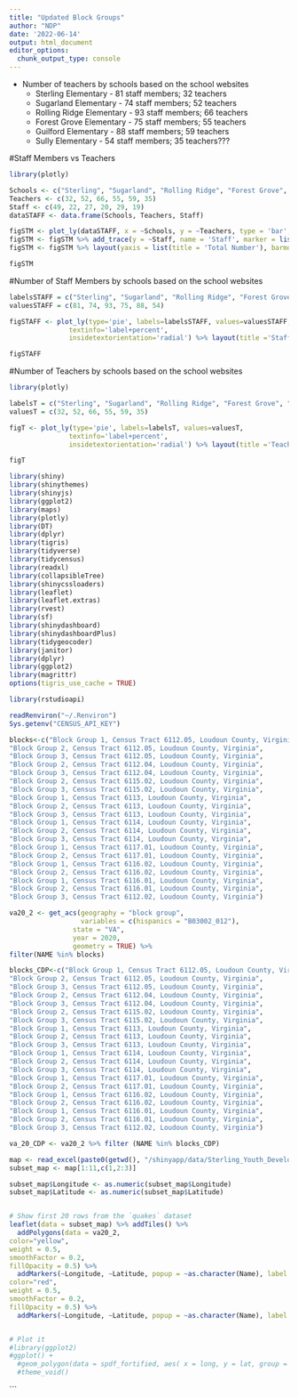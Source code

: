 ```yaml
---
title: "Updated Block Groups"
author: "NDP"
date: '2022-06-14'
output: html_document
editor_options: 
  chunk_output_type: console
---
```




* Number of teachers by schools based on the school websites
    * Sterling Elementary - 81 staff members; 32 teachers
    * Sugarland Elementary - 74 staff members; 52 teachers
    * Rolling Ridge Elementary - 93 staff members; 66 teachers
    * Forest Grove Elementary - 75 staff members; 55 teachers
    * Guilford Elementary - 88 staff members; 59 teachers
    * Sully Elementary - 54 staff members; 35 teachers???

#Staff Members vs Teachers    
```r
library(plotly)

Schools <- c("Sterling", "Sugarland", "Rolling Ridge", "Forest Grove", "Guilford", "Sully")
Teachers <- c(32, 52, 66, 55, 59, 35)
Staff <- c(49, 22, 27, 20, 29, 19)
dataSTAFF <- data.frame(Schools, Teachers, Staff)

figSTM <- plot_ly(dataSTAFF, x = ~Schools, y = ~Teachers, type = 'bar', name = 'Teachers', marker = list(color = 'rgb(255, 2, 2 )'))
figSTM <- figSTM %>% add_trace(y = ~Staff, name = 'Staff', marker = list(color = 'rgb(20, 252, 241 )'))
figSTM <- figSTM %>% layout(yaxis = list(title = 'Total Number'), barmode = 'stack')

figSTM
```

#Number of Staff Members by schools based on the school websites    
```r
labelsSTAFF = c("Sterling", "Sugarland", "Rolling Ridge", "Forest Grove", "Guilford", "Sully")
valuesSTAFF = c(81, 74, 93, 75, 88, 54)

figSTAFF <- plot_ly(type='pie', labels=labelsSTAFF, values=valuesSTAFF, 
               textinfo='label+percent',
               insidetextorientation='radial') %>% layout(title ='Staff Percentage', legend=list(title=list(text='Elementary Schools')))

figSTAFF
```
    
#Number of Teachers by schools based on the school websites    
```r
library(plotly)

labelsT = c("Sterling", "Sugarland", "Rolling Ridge", "Forest Grove", "Guilford", "Sully")
valuesT = c(32, 52, 66, 55, 59, 35)

figT <- plot_ly(type='pie', labels=labelsT, values=valuesT, 
               textinfo='label+percent',
               insidetextorientation='radial') %>% layout(title ='Teacher Percentage', legend=list(title=list(text='Elementary Schools')))

figT
```
    
    
```r
library(shiny)
library(shinythemes)
library(shinyjs)
library(ggplot2)
library(maps)
library(plotly)
library(DT)
library(dplyr)
library(tigris)
library(tidyverse)
library(tidycensus)
library(readxl)
library(collapsibleTree)
library(shinycssloaders)
library(leaflet)
library(leaflet.extras)
library(rvest)
library(sf)
library(shinydashboard)
library(shinydashboardPlus)
library(tidygeocoder)
library(janitor)
library(dplyr)
library(ggplot2)
library(magrittr)
options(tigris_use_cache = TRUE)

library(rstudioapi)
```

```r
readRenviron("~/.Renviron")
Sys.getenv("CENSUS_API_KEY")
```

```r
blocks<-c("Block Group 1, Census Tract 6112.05, Loudoun County, Virginia",
"Block Group 2, Census Tract 6112.05, Loudoun County, Virginia",
"Block Group 3, Census Tract 6112.05, Loudoun County, Virginia",
"Block Group 2, Census Tract 6112.04, Loudoun County, Virginia",
"Block Group 3, Census Tract 6112.04, Loudoun County, Virginia",
"Block Group 2, Census Tract 6115.02, Loudoun County, Virginia",
"Block Group 3, Census Tract 6115.02, Loudoun County, Virginia",
"Block Group 1, Census Tract 6113, Loudoun County, Virginia",
"Block Group 2, Census Tract 6113, Loudoun County, Virginia",
"Block Group 3, Census Tract 6113, Loudoun County, Virginia",
"Block Group 1, Census Tract 6114, Loudoun County, Virginia",
"Block Group 2, Census Tract 6114, Loudoun County, Virginia",
"Block Group 3, Census Tract 6114, Loudoun County, Virginia",
"Block Group 1, Census Tract 6117.01, Loudoun County, Virginia",
"Block Group 2, Census Tract 6117.01, Loudoun County, Virginia",
"Block Group 1, Census Tract 6116.02, Loudoun County, Virginia",
"Block Group 2, Census Tract 6116.02, Loudoun County, Virginia",
"Block Group 1, Census Tract 6116.01, Loudoun County, Virginia",
"Block Group 2, Census Tract 6116.01, Loudoun County, Virginia",
"Block Group 3, Census Tract 6112.02, Loudoun County, Virginia")

va20_2 <- get_acs(geography = "block group",
                  variables = c(hispanics = "B03002_012"),
                state = "VA",
                year = 2020,
                geometry = TRUE) %>%
filter(NAME %in% blocks)
```

```r

blocks_CDP<-c("Block Group 1, Census Tract 6112.05, Loudoun County, Virginia",
"Block Group 2, Census Tract 6112.05, Loudoun County, Virginia",
"Block Group 3, Census Tract 6112.05, Loudoun County, Virginia",
"Block Group 2, Census Tract 6112.04, Loudoun County, Virginia",
"Block Group 3, Census Tract 6112.04, Loudoun County, Virginia",
"Block Group 2, Census Tract 6115.02, Loudoun County, Virginia",
"Block Group 3, Census Tract 6115.02, Loudoun County, Virginia",
"Block Group 1, Census Tract 6113, Loudoun County, Virginia",
"Block Group 2, Census Tract 6113, Loudoun County, Virginia",
"Block Group 3, Census Tract 6113, Loudoun County, Virginia",
"Block Group 1, Census Tract 6114, Loudoun County, Virginia",
"Block Group 2, Census Tract 6114, Loudoun County, Virginia",
"Block Group 3, Census Tract 6114, Loudoun County, Virginia",
"Block Group 1, Census Tract 6117.01, Loudoun County, Virginia",
"Block Group 2, Census Tract 6117.01, Loudoun County, Virginia",
"Block Group 1, Census Tract 6116.02, Loudoun County, Virginia",
"Block Group 2, Census Tract 6116.02, Loudoun County, Virginia",
"Block Group 1, Census Tract 6116.01, Loudoun County, Virginia",
"Block Group 2, Census Tract 6116.01, Loudoun County, Virginia",
"Block Group 3, Census Tract 6112.02, Loudoun County, Virginia")

va_20_CDP <- va20_2 %>% filter (NAME %in% blocks_CDP)

```



```r

map <- read_excel(paste0(getwd(), "/shinyapp/data/Sterling_Youth_Development.xlsx"))
subset_map <- map[1:11,c(1,2:3)]

subset_map$Longitude <- as.numeric(subset_map$Longitude)
subset_map$Latitude <- as.numeric(subset_map$Latitude)


# Show first 20 rows from the `quakes` dataset
leaflet(data = subset_map) %>% addTiles() %>%
  addPolygons(data = va20_2,
color="yellow",
weight = 0.5,
smoothFactor = 0.2,
fillOpacity = 0.5) %>%
  addMarkers(~Longitude, ~Latitude, popup = ~as.character(Name), label = ~as.character(Name)) %>% addPolygons(data = va_20_CDP,
color="red",
weight = 0.5,
smoothFactor = 0.2,
fillOpacity = 0.5) %>%
  addMarkers(~Longitude, ~Latitude, popup = ~as.character(Name), label = ~as.character(Name)) 


# Plot it
#library(ggplot2)
#ggplot() +
  #geom_polygon(data = spdf_fortified, aes( x = long, y = lat, group = group), fill="#69b3a2", color="white") +
  #theme_void() 
```
```
    
    